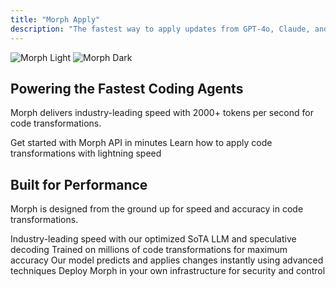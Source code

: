 ```yaml
---
title: "Morph Apply"
description: "The fastest way to apply updates from GPT-4o, Claude, and others into your files"
---
```


<img
  className="block dark:hidden"
  src="/images/diff-viewer.png"
  alt="Morph Light"
/>
<img
  className="hidden dark:block"
  src="/images/diff-viewer.png"
  alt="Morph Dark"
/>

## Powering the Fastest Coding Agents

Morph delivers industry-leading speed with 2000+ tokens per second for code transformations.

<CardGroup cols={2}>
  <Card
    title="Try Our API"
    icon="bolt"
    href="/quickstart"
  >
    Get started with Morph API in minutes
  </Card>
  <Card
    title="Apply Updates"
    icon="code"
    href="/api-reference/endpoint/create"
  >
    Learn how to apply code transformations with lightning speed
  </Card>
</CardGroup>

## Built for Performance

Morph is designed from the ground up for speed and accuracy in code transformations.

<CardGroup cols={2}>
  <Card
    title="2000+ tokens/Second"
    icon="gauge-high"
    href="/quickstart"
  >
    Industry-leading speed with our optimized SoTA LLM and speculative decoding
  </Card>
  <Card
    title="Custom-Trained for Code"
    icon="brain"
    href="/api-reference/endpoint/get"
  >
    Trained on millions of code transformations for maximum accuracy
  </Card>
  <Card
    title="Speculative Decoding"
    icon="rocket"
    href="/api-reference/endpoint/webhook"
  >
    Our model predicts and applies changes instantly using advanced techniques
  </Card>
  <Card
    title="Self-Host Options"
    icon="server"
    href="/api-reference/endpoint/delete"
  >
    Deploy Morph in your own infrastructure for security and control
  </Card>
</CardGroup>
